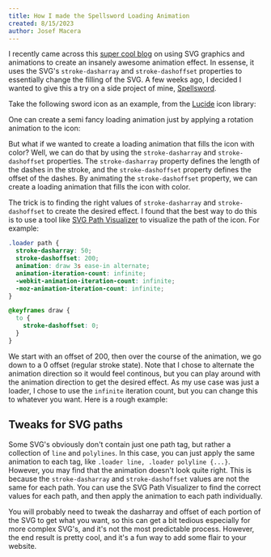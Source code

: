 ```yaml
---
title: How I made the Spellsword Loading Animation
created: 8/15/2023
author: Josef Macera
---
```


I recently came across this [super cool blog](https://www.cassie.codes/posts/creating-my-logo-animation/) on using SVG graphics and animations to create an insanely awesome animation effect. In essense, it uses the SVG's `stroke-dasharray` and `stroke-dashoffset` properties to essentially change the filling of the SVG. A few weeks ago, I decided I wanted to give this a try on a side project of mine, [Spellsword](https://spellsword.xyz).

Take the following sword icon as an example, from the [Lucide](https://lucide.dev) icon library:

<LuSwords class="h-24 w-24 text-primary mx-auto"/>

One can create a semi fancy loading animation just by applying a rotation animation to the icon:

<LuSwords class="h-24 w-24 text-primary mx-auto animate-spin"/>

But what if we wanted to create a loading animation that fills the icon with color? Well, we can do that by using the `stroke-dasharray` and `stroke-dashoffset` properties. The `stroke-dasharray` property defines the length of the dashes in the stroke, and the `stroke-dashoffset` property defines the offset of the dashes. By animating the `stroke-dashoffset` property, we can create a loading animation that fills the icon with color.

The trick is to finding the right values of `stroke-dasharray` and `stroke-dashoffset` to create the desired effect. I found that the best way to do this is to use a tool like [SVG Path Visualizer](https://codepen.io/anthonydugois/pen/mewdyZ) to visualize the path of the icon. For example:

```css
.loader path {
  stroke-dasharray: 50;
  stroke-dashoffset: 200;
  animation: draw 3s ease-in alternate;
  animation-iteration-count: infinite;
  -webkit-animation-iteration-count: infinite;
  -moz-animation-iteration-count: infinite;
}

@keyframes draw {
  to {
    stroke-dashoffset: 0;
  }
}
```

We start with an offset of 200, then over the course of the animation, we go down to a 0 offset (regular stroke state). Note that I chose to alternate the animation direction so it would feel continous, but you can play around with the animation direction to get the desired effect. As my use case was just a loader, I chose to use the `infinite` iteration count, but you can change this to whatever you want. Here is a rough example:

<LuSwords class="h-24 w-24 text-primary mx-auto loader animate-spin"/>

## Tweaks for SVG paths

Some SVG's obviously don't contain just one path tag, but rather a collection of `line` and `polylines`. In this case, you can just apply the same animation to each tag, like `.loader line, .loader polyline {...}`. However, you may find that the animation doesn't look quite right. This is because the `stroke-dasharray` and `stroke-dashoffset` values are not the same for each path. You can use the SVG Path Visualizer to find the correct values for each path, and then apply the animation to each path individually. 

You will probably need to tweak the dasharray and offset of each portion of the SVG to get what you want, so this can get a bit tedious especially for more complex SVG's, and it's not the most predictable process. However, the end result is pretty cool, and it's a fun way to add some flair to your website.